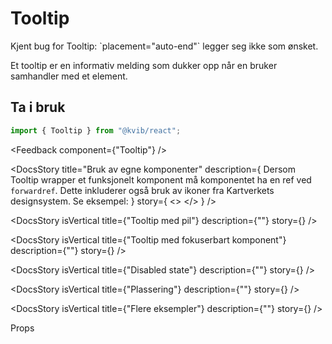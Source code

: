 
<Meta of={TooltipStories} />

# Tooltip

<Alert status="info">
  <AlertIcon />
  Kjent bug for Tooltip: `placement="auto-end"` legger seg ikke som ønsket.
</Alert>

Et tooltip er en informativ melding som dukker opp når en bruker samhandler med et element.

## Ta i bruk

```jsx
import { Tooltip } from "@kvib/react";
```

<DocsContainer>

<Feedback component={"Tooltip"} />

</DocsContainer>

<DocsContainer>

<DocsStory
  title="Bruk av egne komponenter"
  description={
    <Text>
      Dersom Tooltip wrapper et funksjonelt komponent må komponentet ha en ref ved `forwardref`. Dette inkluderer også
      bruk av ikoner fra Kartverkets designsystem. Se eksempel:
    </Text>
  }
  story={
    <>
      <Canvas of={TooltipStories.CustomToolTip} sourceState="none" />
      <Source code={TooltipStrings} dark />
    </>
  }
/>

<DocsStory
  isVertical
  title={"Tooltip med pil"}
  description={""}
  story={<Canvas of={TooltipStories.TooltipArrow} sourceState="hidden" />}
/>

<DocsStory
  isVertical
  title={"Tooltip med fokuserbart komponent"}
  description={""}
  story={<Canvas of={TooltipStories.TooltipFocusable} sourceState="hidden" />}
/>

<DocsStory
  isVertical
  title={"Disabled state"}
  description={""}
  story={<Canvas of={TooltipStories.TooltipDisabled} sourceState="hidden" />}
/>

<DocsStory
  isVertical
  title={"Plassering"}
  description={""}
  story={<Canvas of={TooltipStories.TooltipPlacement} sourceState="hidden" />}
/>

<DocsStory
  isVertical
  title={"Flere eksempler"}
  description={""}
  story={<Canvas of={TooltipStories.TooltipExamples} sourceState="hidden" />}
/>

</DocsContainer>

<DocsHeading light>Props</DocsHeading>
<Canvas of={TooltipStories.Tooltip} />
<Controls of={TooltipStories.Tooltip} />

